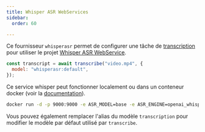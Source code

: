 ```yaml
---
title: Whisper ASR WebServices
sidebar:
  order: 60

---
```



Ce fournisseur `whisperasr` permet de configurer une tâche de [transcription](../../reference/scripts/transcription/)
pour utiliser le projet [Whisper ASR WebService](https://ahmetoner.com/whisper-asr-webservice/).

```js 'model: "whisperasr:default"'
const transcript = await transcribe("video.mp4", {
  model: "whisperasr:default",
});
```

Ce service whisper peut fonctionner localement ou dans un conteneur docker (voir la [documentation](https://ahmetoner.com/whisper-asr-webservice/)).

```sh title="CPU"
docker run -d -p 9000:9000 -e ASR_MODEL=base -e ASR_ENGINE=openai_whisper onerahmet/openai-whisper-asr-webservice:latest
```

Vous pouvez également remplacer l'alias du modèle `transcription` pour modifier le modèle par défaut utilisé par `transcribe`.

